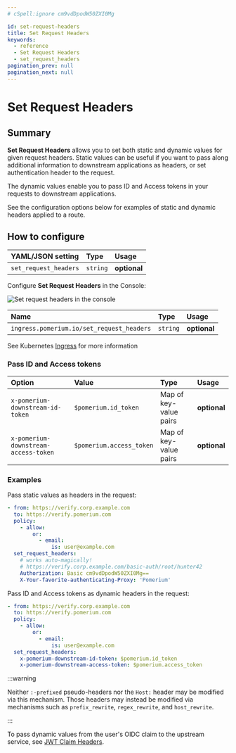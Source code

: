 ```yaml
---
# cSpell:ignore cm9vdDpodW50ZXI0Mg

id: set-request-headers
title: Set Request Headers
keywords:
  - reference
  - Set Request Headers
  - set_request_headers
pagination_prev: null
pagination_next: null
---
```



# Set Request Headers

## Summary

**Set Request Headers** allows you to set both static and dynamic values for given request headers. Static values can be useful if you want to pass along additional information to downstream applications as headers, or set authentication header to the request.

The dynamic values enable you to pass ID and Access tokens in your requests to downstream applications.

See the configuration options below for examples of static and dynamic headers applied to a route.

## How to configure

<Tabs>
<TabItem value="Core" label="Core">

| **YAML**/**JSON** setting | **Type** | **Usage**    |
| :------------------------ | :------- | :----------- |
| `set_request_headers`     | `string` | **optional** |

</TabItem>
<TabItem value="Enterprise" label="Enterprise">

Configure **Set Request Headers** in the Console:

![Set request headers in the console](../img/routes/headers/set-request-headers.png)

</TabItem>
<TabItem value="Kubernetes" label="Kubernetes">

| **Name**                                  | **Type** | **Usage**    |
| :---------------------------------------- | :------- | :----------- |
| `ingress.pomerium.io/set_request_headers` | `string` | **optional** |

See Kubernetes [Ingress](/docs/deploy/k8s/ingress#annotations) for more information

</TabItem>
</Tabs>

### Pass ID and Access tokens

| **Option** | **Value** | **Type** | **Usage** |
| :-- | :-- | :-- | :-- |
| `x-pomerium-downstream-id-token` | `$pomerium.id_token` | Map of key-value pairs | **optional** |
| `x-pomerium-downstream-access-token` | `$pomerium.access_token` | Map of key-value pairs | **optional** |

### Examples

Pass static values as headers in the request:

```yaml
- from: https://verify.corp.example.com
  to: https://verify.pomerium.com
  policy:
    - allow:
        or:
          - email:
              is: user@example.com
  set_request_headers:
    # works auto-magically!
    # https://verify.corp.example.com/basic-auth/root/hunter42
    Authorization: Basic cm9vdDpodW50ZXI0Mg==
    X-Your-favorite-authenticating-Proxy: 'Pomerium'
```

Pass ID and Access tokens as dynamic headers in the request:

```yaml
- from: https://verify.corp.example.com
  to: https://verify.pomerium.com
  policy:
    - allow:
        or:
          - email:
              is: user@example.com
  set_request_headers:
    x-pomerium-downstream-id-token: $pomerium.id_token
    x-pomerium-downstream-access-token: $pomerium.access_token
```

:::warning

Neither `:-prefixed` pseudo-headers nor the `Host:` header may be modified via this mechanism. Those headers may instead be modified via mechanisms such as `prefix_rewrite`, `regex_rewrite`, and `host_rewrite`.

:::

To pass dynamic values from the user's OIDC claim to the upstream service, see [JWT Claim Headers](../jwt-claim-headers).
